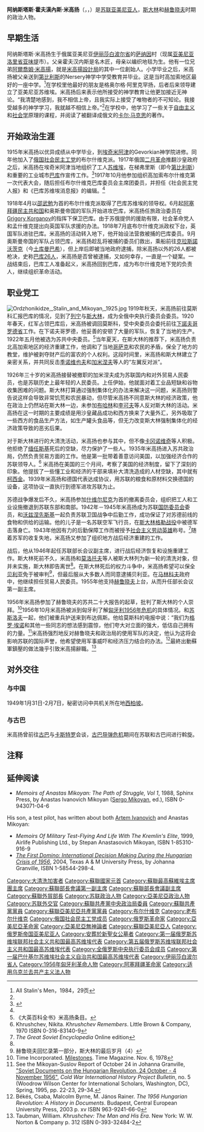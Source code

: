 {{Infobox_Politician
| name =阿纳斯塔斯·伊万诺维奇·米高扬
| original_name={{lang|hy|Անաստաս Հովհաննեսի Միկոյան}}<br/>{{lang|en|Anastas Hovhannesi Mikoyan}}
| image =Анастас Иванович Микоян.jpg
| width =
| height =
| caption =
| birth_date ={{OldStyleDate|1895年|11月25日|11月13日}}
| birth_place ={{flag|俄罗斯帝国}}[[伊莉莎白波尔省|伊莉莎白波尔省]][[薩納欣|薩納欣]]
| residence =
| death_date ={{death date and age|1978|10|21|1895|11|25|mf=y}}
| death_place ={{USSR}}[[莫斯科|莫斯科]]
| 死因 = 自然死亡
| office ={{USSR}}[[苏联国防委员会|國防委員會]]委员
| term_start =1942年
| term_end = 1945年
| office2 ={{USSR}}部长会议第一副主席
| term_start2 =1955年
| term_end2 =1964年
| office3 = {{USSR}}[[最高苏维埃主席团|最高苏维埃主席团]]主席
| term_start3 =1964年
| term_end3 =1965年
| party = {{CPS}}
| nationality = {{USSR}}
| religion = [[无神论|无神论]]<ref name="Timemag">Time Incorporated. [http://www.time.com/time/archive/preview/0,10987,809881,00.html Russia's Mikoyan: The Survivor] {{Wayback|url=http://www.time.com/time/archive/preview/0,10987,809881,00.html |date=20190713155820 }}. Time Magazine. September 16, 1957. Retrieved on July 17, 2006</ref> 
| occupation = [[苏俄|苏俄]]人民委员会委员, [[政治家|政治家]]
| majority = 
| spouse = Ashkhen Mikoyan (née Tumanyan)
| children = 5个儿子 <sup>1 </sup>
| awards=
{{{!}} style="background: transparent"
{{!}} {{社会主义劳动英雄|1943}}
{{!}}}
{{{!}} style="background: transparent"
{{!}} {{列宁勋章}} {{!}}{{!}} {{列宁勋章}} {{!}}{{!}} {{列宁勋章|1943}} {{!}}{{!}} {{列宁勋章|1945}}
{{!}}-
{{!}} {{列宁勋章|1955}} {{!}}{{!}} {{列宁勋章|1965}} {{!}}{{!}} {{十月革命勋章}} {{!}}{{!}} {{红旗勋章}}
{{!}}} 
| footnotes = <sup>1 </sup> 有一位死于二战
}}

'''阿纳斯塔斯·霍夫漢內斯·米高扬'''（{{lang-hy|'''Անաստաս Հովհաննէսի Միկոյան'''}}，{{lang-ru|'''Анаста́с Ива́нович Микоя́н'''}}，{{bd|1895年|11月25日<small>（[[儒略曆|儒略曆]]11月13日）</small>|1978年|10月21日|catIdx=Mikoyan, Anastas}}）是[[苏联|苏联]][[亚美尼亚人|亚美尼亚人]]，[[约瑟夫·斯大林|斯大林]]和[[尼基塔·赫鲁晓夫|赫鲁晓夫]]时期的政治人物。

== 早期生活 ==
阿纳斯塔斯·米高扬生于俄属亚美尼亚[[伊丽莎白波尔省|伊丽莎白波尔省]]的[[萨纳因|萨纳因]]村（现属[[亚美尼亚|亚美尼亚]][[洛里省|洛里省]][[亚味提|亚味提]]市）。父亲霍夫汉内斯是名木匠，母亲以编织地毯为生。他有一位兄弟[[阿爾喬姆·米高揚|阿爾喬姆·米高揚]]，就是[[米高揚設計局|米高揚設計局]]的其中一位創始人。小学毕业之后，米高扬被父亲送到[[第比利斯|第比利斯]]的Nersery神学中学受教育并毕业。这是当时高加索地区最好的一座中学。<ref>All Stalin's Men，1984，29页</ref>在学校里他最好的朋友是格奥尔格·阿里克罕扬，后者后来领导建立了亚美尼亚苏维埃。米高扬后来表示他所接受的神学教育让他更加接近无神论。“我清楚地感到，我不相信上帝，且我实际上接受了唯物者的不可知论。我接受越多的神学学习，我就越不相信上帝。”<ref name="Timemag"/>在学校中，他学习了一些关于[[自由主义|自由主义]]和[[社会学|社会学]]原理的课程，并阅读了被翻译成俄文的[[卡尔·马克思|卡尔·马克思]]的著作。

== 开始政治生涯 ==
1915年米高扬以优异成绩从中学毕业，到[[埃奇米阿津|埃奇米阿津]]的Gevorkian神学院进修。同年他加入了[[俄国社会民主工党|俄国社会民主工党]]的布尔什维克派。1917年俄国[[二月革命|二月革命]]推翻沙皇政府之后，米高扬在埃奇米阿津当地组织了工人[[苏维埃|苏维埃]]，在梯弗里斯（即今[[第比利斯|第比利斯]]）和重要的工业城市[[巴库|巴库]]作宣传工作。<ref name="SovArmenian">{{Cite book| language = hy | author = Anon. | title = Միկոյան, Անաստաս Հովհաննեսի | trans_title = Mikoyan, Anastas Hovhannesi | volume = vii | publisher = [[Armenian_Academy_of_Sciences|Armenian Academy of Sciences]] | year = 1981 | location = Yerevan | page = 542 }}</ref>1917年10月他参加组织高加索布尔什维克第一次代表大会，随后担任布尔什维克巴库委员会主席团委员，并担任《社会民主党人报》和《巴库苏维埃消息报》的编辑。<ref name="SovArmenian"/>

1918年4月以[[邵武勉|邵武勉]]为首的布尔什维克派取得了巴库苏维埃的领导权。6月起[[阿塞拜疆民主共和国|阿塞拜疆民主共和国]]和奥斯曼帝国的军队开始进攻巴库，米高扬任旅政治委员在[[Grigory_Korganov|Grigory Korganov]]的指挥下保卫巴库。由于苏俄提供的援助有限，社会革命党人和孟什维克提出向英国军队求援的办法。1918年7月底布尔什维克派政权下台，英国军队进驻巴库。米高扬的活动转入地下，他开始设法营救被捕的巴库委员。9月奥斯曼帝国的军队占领巴库，米高扬趁乱将被捕的委员们救出，乘船前往[[克拉斯諾沃茨克|克拉斯諾沃茨克]]（今[[土库曼巴希|土库曼巴希]]），但上岸后即被当地政府逮捕，除米高扬以外的26人都被枪决，史称[[巴库26人|巴库26人]]，米高扬是否曾被逮捕，又如何幸存，一直是一个疑案。一战结束后，巴库工人准备起义，米高扬回到巴库，成为布尔什维克地下党的负责人，继续组织革命活动。

== 职业党工 ==
[[File:Ordzhonikidze,_Stalin_and_Mikoyan,_1925.jpg|thumb]]
1919年秋天，米高扬前往莫斯科汇报巴库的情况，见到了[[列宁|列宁]]与[[斯大林|斯大林]]，成为全俄中央执行委员会委员。1920年春天，红军占领巴库后，米高扬被调回莫斯科，受中央委员会委托前往[[下諾夫哥罗德省|下諾夫哥罗德省]]工作。在下诺夫哥罗德，他妥善的安顿了大量的军队，恢复了当地的生产。1922年五月他被选为苏共中央委员。<ref name=EB>《大英百科全书》米高扬条目。</ref>当年夏天，在斯大林的推荐下，米高扬负责北高加索地区的经济重建工作，他调和了当地[[哥萨克|哥萨克]]和农民的矛盾，保全了地方的教堂，维护被剥夺财产后的富农的个人权利。这段时间里，米高扬和斯大林建立了亲密关系，并共同反击[[季诺维也夫|季诺维也夫]]和[[加米涅夫|加米涅夫]]等人的“左翼反对派”。

1926年三十岁的米高扬接替被撤职的加米涅夫成为苏联国内和对外贸易人民委员，也是苏联历史上最年轻的人民委员。上任伊始，他就面对着工业品短缺和谷物收集困难的问题。斯大林打算通过强制集体化的办法来解决这一问题，米高扬则警告说这样会导致非常饥荒和农民暴动，但尽管米高扬不同意斯大林的经济政策，他在政治上仍然站在斯大林一边，未参加[[布哈林|布哈林]]和[[李可夫|李可夫]]等人反对斯大林的活动。米高扬在这一时期的主要成绩是用沙皇藏品成功和西方换来了大量外汇，另外吸取了一些西方的食品生产方法，如生产罐头食品等，但无力改变斯大林强制集体化的经济政策导致的恶劣后果。

对于斯大林进行的大清洗活动，米高扬也参与其中，但不像[[卡冈诺维奇|卡冈诺维奇]]等人积极。他拒绝了[[缅任斯基|缅任斯基]]死后的空缺，尽力保护了一些人。1935年米高扬进入苏共政治局，仍然负责贸易方面的工作。他是第一批带着善意访问美国，以加强经济合作的苏联领导人。<ref>Khrushchev, Nikita. ''Khrushchev Remembers''. Little Brown & Company, 1970 ISBN 0-316-83140-9</ref> 米高扬在美国的三个月间，考察了美国的经济制度，留下了深刻的印象。他提拔了一些懂工业和经济的干部来填补大清洗造成的人材空缺，其中就有[[柯西金|柯西金]]。1939年米高扬和德国代表达成协议，用苏联的粮食和原材料交换德国的设备，这项协议一直执行到德军进攻苏联为止。

苏德战争爆发后不久，米高扬参加[[什维尔尼克|什维尔尼克]]为首的撤离委员会，组织把工人和工业设施撤退到苏联东部和南部。1942年－1945年米高扬成为苏联[[苏联国防委员会|国防委员会]]委员，和[[尼古拉·阿列克谢耶维奇·沃兹涅先斯基|沃兹涅先斯基]]一起负责苏联卫国战争中后勤工作，成功保证了对苏德前线的食物和供给的运输。他的儿子是一名苏联空军飞行员，在[[斯大林格勒战役|斯大林格勒战役]]中被德军击落身亡。1943年他因有力的后勤保障工作而被授予[[社会主义劳动英雄|社会主义劳动英雄]]称号。<ref name="GreatSov"> {{Ru icon}}''The Great Soviet Encyclopedia'' Online edition</ref>随着苏军的收复失地，米高扬又参加了组织地方战后经济重建的工作。

战后，他从1946年起任苏联部长会议副主席，进行战后经济恢复和设施重建工作。斯大林死前不久，米高扬和[[莫洛托夫|莫洛托夫]]等人被斯大林列为新一轮的清洗对象，但并未实施，斯大林即告离世<ref name=EB/>。在斯大林死后的权力斗争中，米高扬希望可以保全[[贝利亚|贝利亚]]免于被审判<ref>赫鲁晓夫回忆录第一部分，斯大林的最后岁月（4）</ref>，但最后服从大多数人而同意逮捕贝利亚。在[[马林科夫|马林科夫]]政府中，他继续担任贸易人民委员。1955年他支持[[赫鲁晓夫|赫鲁晓夫]]上台，从而升任部长会议第一副主席。

1956年米高扬参加了赫鲁晓夫的苏共二十大报告的起草，批判了斯大林的个人崇拜。<ref>Time Incorporated. [http://www.time.com/time/archive/preview/0,10987,948279,00.html Milestones]. Time Magazine. Nov. 6, 1978</ref>1956年10月米高扬被派到匈牙利了解[[匈牙利1956年革命|匈牙利1956年危机]]的具体情况。和[[苏斯洛夫|苏斯洛夫]]一起，他们被重兵护送来到布达佩斯。他给莫斯科的电报中说：“我们为[[格罗·埃诺|格罗·埃诺]]和其他一些同志的想法感到震惊，他们夸大对立面的强大，低估自己拥有的力量。<ref>See the Mikoyan-Suslov Report of October 24 in Johanna Granville, [http://www.scribd.com/doc/14152546/Soviet-Archival-Documents-on-Hungary-OctoberNovember-1956-Translated-by-Johanna-Granville "Soviet Documents on the Hungarian Revolution, 24 October - 4 November 1956"], ''Cold War International History Project Bulletin'', no. 5 (Woodrow Wilson Center for International Scholars, Washington, DC), Spring, 1995, pp. 22-23, 29-34.</ref>米高扬强烈地反对赫鲁晓夫和政治局的使用军队的决定，他认为这将会影响苏联的国际声誉，他希望使用军事威吓和经济压力结合的办法。<ref>Békés, Csaba, Malcolm Byrne, M. János Rainer. ''The 1956 Hungarian Revolution: A History in Documents''. Budapest, Central European University Press, 2003 p. xv ISBN 963-9241-66-0</ref>最終出動蘇軍鎮壓的做法幾乎引致米高揚辭職。<ref>Taubman, William. ''Khrushchev: The Man and His Era''. New York: W. W. Norton & Company p. 312 ISBN 0-393-32484-2</ref>

== 对外交往 ==
=== 与中国 ===
1949年1月31日-2月7日，秘密访问中共机关所在地[[西柏坡|西柏坡]]。

===与古巴===
米高扬曾前往[[古巴|古巴]]与[[卡斯特罗|卡斯特罗]]会谈，[[古巴导弹危机|古巴导弹危机]]期间在苏联和古巴间进行斡旋。

{{start box}}
{{s-off}}
{{succession box|title=[[苏联最高苏维埃主席团主席|苏联最高苏维埃主席团主席]]|before=[[列昂尼德·伊里奇·勃列日涅夫|列昂尼德·勃列日涅夫]]|after=[[尼可莱·波德戈尔内|尼可莱·波德戈尔内]]|years=1964–1965}}
{{end box}}

== 注释 ==
{{reflist|2}}

== 延伸阅读 ==
* ''Memoirs of Anastas Mikoyan: The Path of Struggle, Vol 1'', 1988, Sphinx Press, by Anastas Ivanovich Mikoyan ([[Sergo_Mikoyan|Sergo Mikoyan]], ed.), ISBN 0-943071-04-6
His  son, a test pilot, has written about both [[Artem_Ivanovich_Mikoyan|Artem Ivanovich]] and Anastas Mikoyan:
* ''Memoirs Of Military Test-Flying And Life With The Kremlin's Elite'', 1999, Airlife Publishing Ltd., by Stepan Anastasovich Mikoyan, ISBN 1-85310-916-9
* [http://books.google.com/books?id=RkaWTipqnecC&printsec=frontcover&dq=%22johanna+granville%22&lr=&as_drrb_is=q&as_minm_is=0&as_miny_is=&as_maxm_is=0&as_maxy_is=&as_brr=0&as_pt=ALLTYPES ''The First Domino: International Decision Making During the Hungarian Crisis of 1956''], 2004, Texas A & M University Press, by Johanna Granville, ISBN 1-58544-298-4.
{{苏联总理}}
{{苏联国家元首}}
{{Authority control}}
{{DEFAULTSORT:Mikoyan, Anastas}}
[[Category:大清洗加害者|Category:大清洗加害者]]
[[Category:蘇聯國家元首|Category:蘇聯國家元首]]
[[Category:蘇聯最高蘇維埃主席團主席|Category:蘇聯最高蘇維埃主席團主席]]
[[Category:蘇聯部長會議第一副主席|Category:蘇聯部長會議第一副主席]]
[[Category:蘇聯部長會議副主席|Category:蘇聯部長會議副主席]]
[[Category:蘇聯外貿部長|Category:蘇聯外貿部長]]
[[Category:苏联政治人物|Category:苏联政治人物]]
[[Category:亞美尼亞政治人物|Category:亞美尼亞政治人物]]
[[Category:苏联外交官|Category:苏联外交官]]
[[Category:蘇聯共產黨中央政治局委員|Category:蘇聯共產黨中央政治局委員]]
[[Category:蘇聯共產黨黨員|Category:蘇聯共產黨黨員]]
[[Category:蘇聯亞美尼亞共產黨黨員|Category:蘇聯亞美尼亞共產黨黨員]]
[[Category:布尔什维克|Category:布尔什维克]]
[[Category:老布尔什维克|Category:老布尔什维克]]
[[Category:俄国社会民主工党成员|Category:俄国社会民主工党成员]]
[[Category:俄罗斯革命家|Category:俄罗斯革命家]]
[[Category:亞美尼亞革命家|Category:亞美尼亞革命家]]
[[Category:亞美尼亞無神論者|Category:亞美尼亞無神論者]]
[[Category:蘇聯亞美尼亞人|Category:蘇聯亞美尼亞人]]
[[Category:俄罗斯帝国亚美尼亚人|Category:俄罗斯帝国亚美尼亚人]]
[[Category:安葬於新聖女公墓者|Category:安葬於新聖女公墓者]]
[[Category:第一届俄罗斯苏维埃联邦社会主义共和国最高苏维埃代表|Category:第一届俄罗斯苏维埃联邦社会主义共和国最高苏维埃代表]]
[[Category:第五届俄罗斯苏维埃联邦社会主义共和国最高苏维埃代表|Category:第五届俄罗斯苏维埃联邦社会主义共和国最高苏维埃代表]]
[[Category:全俄罗斯中央执行委员会成员|Category:全俄罗斯中央执行委员会成员]]
[[Category:第一届巴什基尔苏维埃社会主义自治共和国最高苏维埃代表|Category:第一届巴什基尔苏维埃社会主义自治共和国最高苏维埃代表]]
[[Category:伊丽莎白波尔省人|Category:伊丽莎白波尔省人]]
[[Category:1956年匈牙利革命人物|Category:1956年匈牙利革命人物]]
[[Category:阿塞拜疆革命家|Category:阿塞拜疆革命家]]
[[Category:适用乌克兰去共产主义法人物|Category:适用乌克兰去共产主义法人物]]